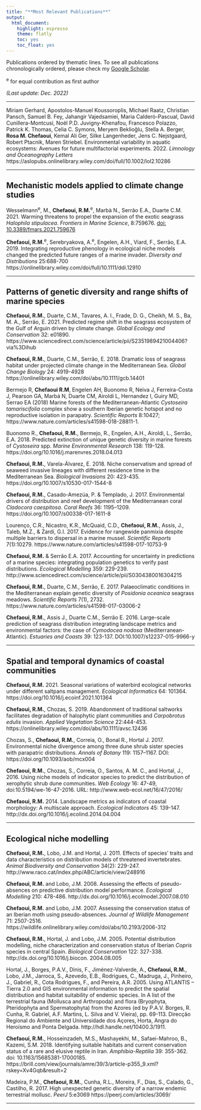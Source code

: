 ```yaml
---
title: "**Most Relevant Publications**"
output: 
  html_document: 
    highlight: espresso
    theme: flatly
    toc: yes
    toc_float: yes
---
```


Publications ordered by thematic lines. To see all publications chronologically ordered, please check my [Google Scholar](https://scholar.google.com/citations?hl=en&user=gqAKNXcAAAAJ&view_op=list_works&sortby=pubdate).

^e^ for equal contribution as first author

*(Last update: Dec. 2022)*

***

Miriam Gerhard, Apostolos-Manuel Koussoroplis, Michael Raatz, Christian Pansch, Samuel B. Fey, Jahangir Vajedsamiei, Maria Calderó-Pascual, David Cunillera-Montcusí, Noël P.D. Juvigny-Khenafou, Francesco Polazzo, Patrick K. Thomas, Celia C. Symons, Meryem Beklioğlu, Stella A. Berger, **Rosa M. Chefaoui**, Kemal Ali Ger, Silke Langenheder, Jens C. Nejstgaard, Robert Ptacnik, Maren Striebel. Environmental variability in aquatic ecosystems: Avenues for future multifactorial experiments. 2022. *Limnology and Oceanography Letters*  https://aslopubs.onlinelibrary.wiley.com/doi/full/10.1002/lol2.10286

***

## Mechanistic models applied to climate change studies

Wesselmann^e^, M., **Chefaoui, R.M.**^e^, Marbà N., Serrão E.A., Duarte C.M. 2021. Warming threatens to propel the expansion of the exotic seagrass *Halophila stipulacea*. *Frontiers in Marine Science*, 8:759676. [doi: 10.3389/fmars.2021.759676](https://www.frontiersin.org/articles/10.3389/fmars.2021.759676/full)

**Chefaoui, R.M.**^e^, Serebryakova, A.^e^, Engelen, A.H., Viard, F., Serrão, E.A. 2019. Integrating reproductive phenology in ecological niche models changed the predicted future ranges of a marine invader. *Diversity and Distributions* 25:688-700 https://onlinelibrary.wiley.com/doi/full/10.1111/ddi.12910

***

## Patterns of genetic diversity and range shifts of marine species


**Chefaoui, R.M.**, Duarte, C.M., Tavares, A. I., Frade, D. G., Cheikh, M. S., Ba, M. A., Serrão, E. 2021. Predicted regime shift in the seagrass ecosystem of the Gulf of Arguin driven by climate change. *Global Ecology and Conservation* 32: e01890. https://www.sciencedirect.com/science/article/pii/S2351989421004406?via%3Dihub

**Chefaoui, R.M.**, Duarte, C.M., Serrão, E. 2018. Dramatic loss of seagrass habitat under projected climate change in the Mediterranean Sea. *Global Change Biology* 24: 4919-4928 https://onlinelibrary.wiley.com/doi/abs/10.1111/gcb.14401

Bermejo R, **Chefaoui R.M**, Engelen AH, Buonomo R, Neiva J, Ferreira-Costa J, Pearson GA, Marbá N, Duarte CM, Airoldi L, Hernandez I, Guiry MD, Serrao EA   (2018)  Marine forests of the Mediterranean-Atlantic *Cystoseira tamariscifolia* complex show a southern Iberian genetic hotspot and no reproductive isolation in parapatry. *Scientific Reports* 8:10427; https://www.nature.com/articles/s41598-018-28811-1.

Buonomo R., **Chefaoui, R.M.**, Bermejo, R., Engelen, A.H., Airoldi, L., Serrão, E.A. 2018. Predicted extinction of unique genetic diversity in marine forests of *Cystoseira* spp. *Marine Environmental Research* 138: 119-128. https://doi.org/10.1016/j.marenvres.2018.04.013

**Chefaoui, R.M.**, Varela-Álvarez, E. 2018. Niche conservatism and spread of seaweed invasive lineages with different residence time in the Mediterranean Sea. *Biological Invasions* 20: 423-435. https://doi.org/10.1007/s10530-017-1544-8

**Chefaoui, R.M.**, Casado-Amezúa, P. & Templado, J. 2017. Environmental drivers of distribution and reef development of the Mediterranean coral *Cladocora caespitosa*. *Coral Reefs* 36: 1195–1209. https://doi.org/10.1007/s00338-017-1611-8

Lourenço, C.R., Nicastro, K.R., McQuaid, C.D., **Chefaoui, R.M.**, Assis, J., Taleb, M.Z., & Zardi, G.I. 2017. Evidence for rangewide panmixia despite multiple barriers to dispersal in a marine mussel. *Scientific Reports* 7(1):10279. https://www.nature.com/articles/s41598-017-10753-9

**Chefaoui, R.M.** & Serrão E.A. 2017. Accounting for uncertainty in predictions of a marine species: integrating population genetics to verify past distributions. *Ecological Modelling* 359: 229-239. http://www.sciencedirect.com/science/article/pii/S0304380016304215

**Chefaoui, R.M.**, Duarte, C.M., Serrão, E. 2017. Palaeoclimatic conditions in the Mediterranean explain genetic diversity of *Posidonia oceanica* seagrass meadows. *Scientific Reports* 7(1), 2732.  https://www.nature.com/articles/s41598-017-03006-2

**Chefaoui, R.M.**, Assis J., Duarte C.M., Serrão E. 2016. Large-scale prediction of
seagrass distribution integrating landscape metrics and environmental factors: the
case of *Cymodocea nodosa* (Mediterranean-Atlantic). *Estuaries and Coasts* 39:
123-137. DOI:10.1007/s12237-015-9966-y


****
## Spatial and temporal dynamics of coastal communities

**Chefaoui, R.M.** 2021. Seasonal variations of waterbird ecological networks under different saltpans management. *Ecological Informatics* 64: 101364. https://doi.org/10.1016/j.ecoinf.2021.101364 

**Chefaoui, R.M.**, Chozas, S. 2019. Abandonment of traditional saltworks facilitates degradation of halophytic plant communities and *Carpobrotus edulis* invasion. *Applied Vegetation Science* 22:444-453. https://onlinelibrary.wiley.com/doi/abs/10.1111/avsc.12436

Chozas, S., **Chefaoui, R.M.**, Correia, O., Bonal R., Hortal J. 2017. Environmental
niche divergence among three dune shrub sister species with parapatric distributions.
*Annals of Botany* 119: 1157–1167. DOI: https://doi.org/10.1093/aob/mcx004

**Chefaoui, R.M.**, Chozas, S., Correia, O., Santos, A. M. C., and Hortal, J., 2016. Using niche models of indicator species to predict the distribution of xerophytic shrub dune communities. *Web Ecology* 16: 47-49, doi:10.5194/we-16-47-2016. URL: http://www.web-ecol.net/16/47/2016/


**Chefaoui, R.M.** 2014. Landscape metrics as indicators of coastal morphology: A
multiscale approach. *Ecological Indicators* 45: 139-147. http://dx.doi.org/10.1016/j.ecolind.2014.04.004


****
## Ecological niche modelling


**Chefaoui, R.M.**, Lobo, J.M. and Hortal, J. 2011. Effects of species’ traits and data characteristics on distribution models of threatened invertebrates. *Animal Biodiversity and Conservation* 34(2): 229-247. http://www.raco.cat/index.php/ABC/article/view/248916

**Chefaoui, R.M.** and Lobo, J.M. 2008. Assessing the effects of pseudo-absences on
predictive distribution model performance. *Ecological Modelling* 210: 478-486.
http://dx.doi.org/10.1016/j.ecolmodel.2007.08.010

**Chefaoui, R.M.** and Lobo, J.M. 2007. Assessing the conservation status of an Iberian
moth using pseudo-absences. *Journal of Wildlife Management* 71: 2507-2516. https://wildlife.onlinelibrary.wiley.com/doi/abs/10.2193/2006-312

**Chefaoui, R.M.**, Hortal, J. and Lobo, J.M. 2005. Potential distribution modelling,
niche characterization and conservation status of Iberian *Copris* species in central
Spain. *Biological Conservation* 122: 327-338. http://dx.doi.org/10.1016/j.biocon.
2004.08.005

Hortal, J., Borges, P.A.V., Dinis, F., Jiménez-Valverde, A., **Chefaoui, R.M.**, Lobo,
J.M., Jarroca, S., Azevedo, E.B., Rodrigues, C., Madruga, J., Pinheiro, J., Gabriel,
R., Cota Rodrigues, F., and Pereira, A.R. 2005. Using ATLANTIS – Tierra 2.0 and
GIS environmental information to predict the spatial distribution and habitat suitability
of endemic species. In A list of the terrestrial fauna (Mollusca and Arthropoda)
and flora (Bryophyta, Pteridophyta and Spermatophyta) from the Azores (ed
by P.A.V. Borges, R. Cunha, R. Gabriel, A.F. Martins, L. Silva and V. Vieira), pp.
69-113. Direcção Regional do Ambiente and Universidade dos Açores, Horta, Angra
do Heroísmo and Ponta Delgada. http://hdl.handle.net/10400.3/1911.


**Chefaoui, R.M.**, Hosseinzadeh, M.S., Mashayekhi, M., Safaei-Mahroo, B., Kazemi, S.M. 2018. Identifying suitable habitats and current conservation status of a rare and elusive reptile in Iran. *Amphibia-Reptilia* 39: 355-362. doi: 10.1163/15685381-17000185. https://brill.com/view/journals/amre/39/3/article-p355_9.xml?rskey=Xv4Gqb&result=2


Madeira, P.M., **Chefaoui, R.M.**, Cunha, R.L., Moreira, F., Dias, S., Calado, G., Castilho,
R. 2017. High unexpected genetic diversity of a narrow endemic terrestrial mollusc.
*PeerJ* 5:e3069 https://peerj.com/articles/3069/

****









<!-- <img src="files/john.jpg" style="width:50%"> -->

<!-- This is Pete. -->